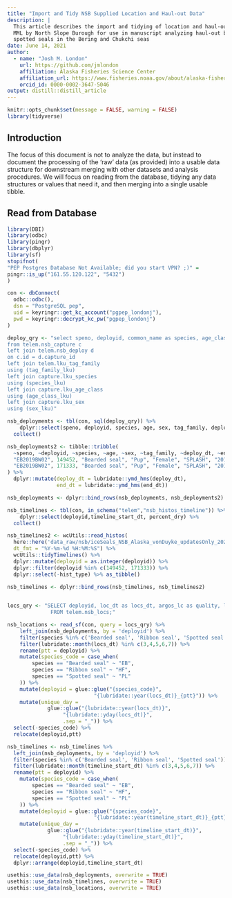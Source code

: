 ```yaml
---
title: "Import and Tidy NSB Supplied Location and Haul-out Data"
description: | 
  This article describes the import and tidying of location and haul-out data provided to
  MML by North Slope Burough for use in manuscript analyzing haul-out behavior of bearded, ribbon, and
  spotted seals in the Bering and Chukchi seas
date: June 14, 2021
author:
  - name: "Josh M. London"
    url: https://github.com/jmlondon
    affiliation: Alaska Fisheries Science Center
    affiliation_url: https://www.fisheries.noaa.gov/about/alaska-fisheries-science-center
    orcid_id: 0000-0002-3647-5046
output: distill::distill_article
---
```


```r
knitr::opts_chunk$set(message = FALSE, warning = FALSE)
library(tidyverse)
```

## Introduction

The focus of this document is not to analyze the data, but instead to document
the processing of the 'raw' data (as provided) into a usable data structure for
downstream merging with other datasets and analysis procedures. We will focus
on reading from the database, tidying any data structures or values that need it,
and then merging into a single usable tibble.

## Read from Database

```r
library(DBI)
library(odbc)
library(pingr)
library(dbplyr)
library(sf)
stopifnot(
"PEP Postgres Database Not Available; did you start VPN? ;)" = 
pingr::is_up("161.55.120.122", "5432")
)

con <- dbConnect(
  odbc::odbc(),
  dsn = "PostgreSQL pep",
  uid = keyringr::get_kc_account("pgpep_londonj"),
  pwd = keyringr::decrypt_kc_pw("pgpep_londonj")
)

deploy_qry <- "select speno, deployid, common_name as species, age_class as age, sex, tag_family, deploy_dt, end_dt
from telem.nsb_capture c
left join telem.nsb_deploy d
on c.id = d.capture_id
left join telem.lku_tag_family
using (tag_family_lku)
left join capture.lku_species
using (species_lku)
left join capture.lku_age_class
using (age_class_lku)
left join capture.lku_sex
using (sex_lku)"

nsb_deployments <- tbl(con, sql(deploy_qry)) %>% 
    dplyr::select(speno, deployid, species, age, sex, tag_family, deploy_dt, end_dt) %>% 
  collect()

nsb_deployments2 <- tibble::tribble(
  ~speno, ~deployid, ~species, ~age, ~sex, ~tag_family, ~deploy_dt, ~end_dt,
  "EB2019BW02", 149452, "Bearded seal", "Pup", "Female", "SPLASH", "2019-09-19 18:30:00", "2020-05-24 17:30:00",
  "EB2019BW02", 171333, "Bearded seal", "Pup", "Female", "SPLASH", "2019-09-19 18:30:00", "2020-08-08 06:30:00"
) %>% 
  dplyr::mutate(deploy_dt = lubridate::ymd_hms(deploy_dt),
                end_dt = lubridate::ymd_hms(end_dt))

nsb_deployments <- dplyr::bind_rows(nsb_deployments, nsb_deployments2)

nsb_timelines <- tbl(con, in_schema("telem","nsb_histos_timeline")) %>%
    dplyr::select(deployid,timeline_start_dt, percent_dry) %>% 
  collect()

nsb_timelines2 <- wcUtils::read_histos(
  here::here('data_raw/nsb/iceSeals_NSB_Alaska_vonDuyke_updatesOnly_20211008-Histos.csv'),
  dt_fmt = "%Y-%m-%d %H:%M:%S") %>% 
  wcUtils::tidyTimelines() %>% 
  dplyr::mutate(deployid = as.integer(deployid)) %>% 
  dplyr::filter(deployid %in% c(149452, 171333)) %>% 
  dplyr::select(-hist_type) %>% as_tibble()

nsb_timelines <- dplyr::bind_rows(nsb_timelines, nsb_timelines2)
  

locs_qry <- "SELECT deployid, loc_dt as locs_dt, argos_lc as quality, loc_geom as geometry
              FROM telem.nsb_locs;"

nsb_locations <- read_sf(con, query = locs_qry) %>%
    left_join(nsb_deployments, by = 'deployid') %>%
    filter(species %in% c('Bearded seal', 'Ribbon seal', 'Spotted seal')) %>%
    filter(lubridate::month(locs_dt) %in% c(3,4,5,6,7)) %>%
    rename(ptt = deployid) %>% 
    mutate(species_code = case_when(
        species == "Bearded seal" ~ "EB",
        species == "Ribbon seal" ~ "HF",
        species == "Spotted seal" ~ "PL"
    )) %>% 
    mutate(deployid = glue::glue("{species_code}",
                            "{lubridate::year(locs_dt)}_{ptt}")) %>% 
    mutate(unique_day =
             glue::glue("{lubridate::year(locs_dt)}",
                  "{lubridate::yday(locs_dt)}",
                  .sep = "_")) %>% 
  select(-species_code) %>% 
  relocate(deployid,ptt)

nsb_timelines <- nsb_timelines %>% 
  left_join(nsb_deployments, by = 'deployid') %>% 
  filter(species %in% c('Bearded seal', 'Ribbon seal', 'Spotted seal')) %>%
  filter(lubridate::month(timeline_start_dt) %in% c(3,4,5,6,7)) %>% 
  rename(ptt = deployid) %>% 
    mutate(species_code = case_when(
        species == "Bearded seal" ~ "EB",
        species == "Ribbon seal" ~ "HF",
        species == "Spotted seal" ~ "PL"
    )) %>% 
    mutate(deployid = glue::glue("{species_code}",
                            "{lubridate::year(timeline_start_dt)}_{ptt}")) %>% 
    mutate(unique_day =
             glue::glue("{lubridate::year(timeline_start_dt)}",
                  "{lubridate::yday(timeline_start_dt)}",
                  .sep = "_")) %>% 
  select(-species_code) %>% 
  relocate(deployid,ptt) %>% 
  dplyr::arrange(deployid,timeline_start_dt)

usethis::use_data(nsb_deployments, overwrite = TRUE)
usethis::use_data(nsb_timelines, overwrite = TRUE)
usethis::use_data(nsb_locations, overwrite = TRUE)
```

